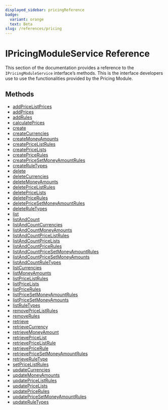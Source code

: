 ```yaml
---
displayed_sidebar: pricingReference
badge:
  variant: orange
  text: Beta
slug: /references/pricing
---
```



# IPricingModuleService  Reference

This section of the documentation provides a reference to the `IPricingModuleService` interface’s methods. This is the interface developers use to use the functionalities provided by the Pricing Module.

## Methods

- [addPriceListPrices](../IPricingModuleService/methods/pricing.IPricingModuleService.addPriceListPrices.mdx)
- [addPrices](../IPricingModuleService/methods/pricing.IPricingModuleService.addPrices.mdx)
- [addRules](../IPricingModuleService/methods/pricing.IPricingModuleService.addRules.mdx)
- [calculatePrices](../IPricingModuleService/methods/pricing.IPricingModuleService.calculatePrices.mdx)
- [create](../IPricingModuleService/methods/pricing.IPricingModuleService.create.mdx)
- [createCurrencies](../IPricingModuleService/methods/pricing.IPricingModuleService.createCurrencies.mdx)
- [createMoneyAmounts](../IPricingModuleService/methods/pricing.IPricingModuleService.createMoneyAmounts.mdx)
- [createPriceListRules](../IPricingModuleService/methods/pricing.IPricingModuleService.createPriceListRules.mdx)
- [createPriceLists](../IPricingModuleService/methods/pricing.IPricingModuleService.createPriceLists.mdx)
- [createPriceRules](../IPricingModuleService/methods/pricing.IPricingModuleService.createPriceRules.mdx)
- [createPriceSetMoneyAmountRules](../IPricingModuleService/methods/pricing.IPricingModuleService.createPriceSetMoneyAmountRules.mdx)
- [createRuleTypes](../IPricingModuleService/methods/pricing.IPricingModuleService.createRuleTypes.mdx)
- [delete](../IPricingModuleService/methods/pricing.IPricingModuleService.delete.mdx)
- [deleteCurrencies](../IPricingModuleService/methods/pricing.IPricingModuleService.deleteCurrencies.mdx)
- [deleteMoneyAmounts](../IPricingModuleService/methods/pricing.IPricingModuleService.deleteMoneyAmounts.mdx)
- [deletePriceListRules](../IPricingModuleService/methods/pricing.IPricingModuleService.deletePriceListRules.mdx)
- [deletePriceLists](../IPricingModuleService/methods/pricing.IPricingModuleService.deletePriceLists.mdx)
- [deletePriceRules](../IPricingModuleService/methods/pricing.IPricingModuleService.deletePriceRules.mdx)
- [deletePriceSetMoneyAmountRules](../IPricingModuleService/methods/pricing.IPricingModuleService.deletePriceSetMoneyAmountRules.mdx)
- [deleteRuleTypes](../IPricingModuleService/methods/pricing.IPricingModuleService.deleteRuleTypes.mdx)
- [list](../IPricingModuleService/methods/pricing.IPricingModuleService.list.mdx)
- [listAndCount](../IPricingModuleService/methods/pricing.IPricingModuleService.listAndCount.mdx)
- [listAndCountCurrencies](../IPricingModuleService/methods/pricing.IPricingModuleService.listAndCountCurrencies.mdx)
- [listAndCountMoneyAmounts](../IPricingModuleService/methods/pricing.IPricingModuleService.listAndCountMoneyAmounts.mdx)
- [listAndCountPriceListRules](../IPricingModuleService/methods/pricing.IPricingModuleService.listAndCountPriceListRules.mdx)
- [listAndCountPriceLists](../IPricingModuleService/methods/pricing.IPricingModuleService.listAndCountPriceLists.mdx)
- [listAndCountPriceRules](../IPricingModuleService/methods/pricing.IPricingModuleService.listAndCountPriceRules.mdx)
- [listAndCountPriceSetMoneyAmountRules](../IPricingModuleService/methods/pricing.IPricingModuleService.listAndCountPriceSetMoneyAmountRules.mdx)
- [listAndCountPriceSetMoneyAmounts](../IPricingModuleService/methods/pricing.IPricingModuleService.listAndCountPriceSetMoneyAmounts.mdx)
- [listAndCountRuleTypes](../IPricingModuleService/methods/pricing.IPricingModuleService.listAndCountRuleTypes.mdx)
- [listCurrencies](../IPricingModuleService/methods/pricing.IPricingModuleService.listCurrencies.mdx)
- [listMoneyAmounts](../IPricingModuleService/methods/pricing.IPricingModuleService.listMoneyAmounts.mdx)
- [listPriceListRules](../IPricingModuleService/methods/pricing.IPricingModuleService.listPriceListRules.mdx)
- [listPriceLists](../IPricingModuleService/methods/pricing.IPricingModuleService.listPriceLists.mdx)
- [listPriceRules](../IPricingModuleService/methods/pricing.IPricingModuleService.listPriceRules.mdx)
- [listPriceSetMoneyAmountRules](../IPricingModuleService/methods/pricing.IPricingModuleService.listPriceSetMoneyAmountRules.mdx)
- [listPriceSetMoneyAmounts](../IPricingModuleService/methods/pricing.IPricingModuleService.listPriceSetMoneyAmounts.mdx)
- [listRuleTypes](../IPricingModuleService/methods/pricing.IPricingModuleService.listRuleTypes.mdx)
- [removePriceListRules](../IPricingModuleService/methods/pricing.IPricingModuleService.removePriceListRules.mdx)
- [removeRules](../IPricingModuleService/methods/pricing.IPricingModuleService.removeRules.mdx)
- [retrieve](../IPricingModuleService/methods/pricing.IPricingModuleService.retrieve.mdx)
- [retrieveCurrency](../IPricingModuleService/methods/pricing.IPricingModuleService.retrieveCurrency.mdx)
- [retrieveMoneyAmount](../IPricingModuleService/methods/pricing.IPricingModuleService.retrieveMoneyAmount.mdx)
- [retrievePriceList](../IPricingModuleService/methods/pricing.IPricingModuleService.retrievePriceList.mdx)
- [retrievePriceListRule](../IPricingModuleService/methods/pricing.IPricingModuleService.retrievePriceListRule.mdx)
- [retrievePriceRule](../IPricingModuleService/methods/pricing.IPricingModuleService.retrievePriceRule.mdx)
- [retrievePriceSetMoneyAmountRules](../IPricingModuleService/methods/pricing.IPricingModuleService.retrievePriceSetMoneyAmountRules.mdx)
- [retrieveRuleType](../IPricingModuleService/methods/pricing.IPricingModuleService.retrieveRuleType.mdx)
- [setPriceListRules](../IPricingModuleService/methods/pricing.IPricingModuleService.setPriceListRules.mdx)
- [updateCurrencies](../IPricingModuleService/methods/pricing.IPricingModuleService.updateCurrencies.mdx)
- [updateMoneyAmounts](../IPricingModuleService/methods/pricing.IPricingModuleService.updateMoneyAmounts.mdx)
- [updatePriceListRules](../IPricingModuleService/methods/pricing.IPricingModuleService.updatePriceListRules.mdx)
- [updatePriceLists](../IPricingModuleService/methods/pricing.IPricingModuleService.updatePriceLists.mdx)
- [updatePriceRules](../IPricingModuleService/methods/pricing.IPricingModuleService.updatePriceRules.mdx)
- [updatePriceSetMoneyAmountRules](../IPricingModuleService/methods/pricing.IPricingModuleService.updatePriceSetMoneyAmountRules.mdx)
- [updateRuleTypes](../IPricingModuleService/methods/pricing.IPricingModuleService.updateRuleTypes.mdx)
